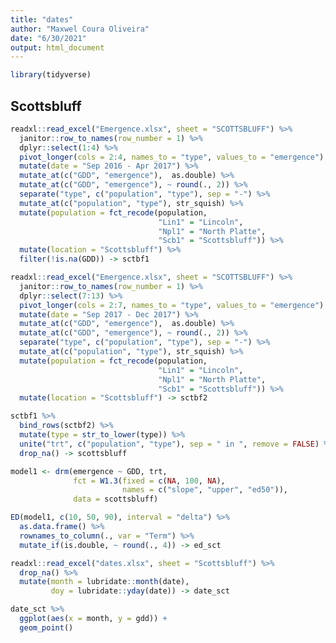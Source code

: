 ```yaml
---
title: "dates"
author: "Maxwel Coura Oliveira"
date: "6/30/2021"
output: html_document
---
```


```r
library(tidyverse)
```

## Scottsbluff

```r
readxl::read_excel("Emergence.xlsx", sheet = "SCOTTSBLUFF") %>% 
  janitor::row_to_names(row_number = 1) %>% 
  dplyr::select(1:4) %>% 
  pivot_longer(cols = 2:4, names_to = "type", values_to = "emergence") %>% 
  mutate(date = "Sep 2016 - Apr 2017") %>% 
  mutate_at(c("GDD", "emergence"),  as.double) %>% 
  mutate_at(c("GDD", "emergence"), ~ round(., 2)) %>% 
  separate("type", c("population", "type"), sep = "-") %>% 
  mutate_at(c("population", "type"), str_squish) %>% 
  mutate(population = fct_recode(population,
                                 "Lin1" = "Lincoln",
                                 "Npl1" = "North Platte",
                                 "Scb1" = "Scottsbluff")) %>% 
  mutate(location = "Scottsbluff") %>% 
  filter(!is.na(GDD)) -> sctbf1
```

```r
readxl::read_excel("Emergence.xlsx", sheet = "SCOTTSBLUFF") %>% 
  janitor::row_to_names(row_number = 1) %>% 
  dplyr::select(7:13) %>% 
  pivot_longer(cols = 2:7, names_to = "type", values_to = "emergence") %>% 
  mutate(date = "Sep 2017 - Dec 2017") %>% 
  mutate_at(c("GDD", "emergence"),  as.double) %>% 
  mutate_at(c("GDD", "emergence"), ~ round(., 2)) %>% 
  separate("type", c("population", "type"), sep = "-") %>% 
  mutate_at(c("population", "type"), str_squish) %>% 
  mutate(population = fct_recode(population,
                                 "Lin1" = "Lincoln",
                                 "Npl1" = "North Platte",
                                 "Scb1" = "Scottsbluff")) %>% 
  mutate(location = "Scottsbluff") -> sctbf2
```


```r
sctbf1 %>% 
  bind_rows(sctbf2) %>% 
  mutate(type = str_to_lower(type)) %>% 
  unite("trt", c("population", "type"), sep = " in ", remove = FALSE) %>% 
  drop_na() -> scottsbluff
```



```r
model1 <- drm(emergence ~ GDD, trt, 
              fct = W1.3(fixed = c(NA, 100, NA), 
                         names = c("slope", "upper", "ed50")),
              data = scottsbluff)
```



```r
ED(model1, c(10, 50, 90), interval = "delta") %>% 
  as.data.frame() %>% 
  rownames_to_column(., var = "Term") %>% 
  mutate_if(is.double, ~ round(., 4)) -> ed_sct
```


```r
readxl::read_excel("dates.xlsx", sheet = "Scottsbluff") %>% 
  drop_na() %>% 
  mutate(month = lubridate::month(date),
         doy = lubridate::yday(date)) -> date_sct
```


```r
date_sct %>% 
  ggplot(aes(x = month, y = gdd)) +
  geom_point()
```

